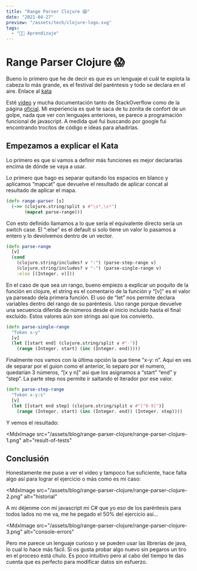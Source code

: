 ```yaml
---
title: "Range Parser Clojure 😱"
date: "2021-04-27"
preview: "/assets/tech/clojure-logo.svg"
tags:
  - "👨‍💻 Aprendizaje"
---
```


# Range Parser Clojure 😱

Bueno lo primero que he de decir es que es un lenguaje el cuál te explota la
cabeza lo más grande, es el festival del paréntesis y todo se declara en el
aire. Enlace al [kata](https://www.codewars.com/kata/57d307fb9d84633c5100007a)

Esté [video](https://www.youtube.com/watch?v=S28_0YDQyh8) y mucha documentación
tanto de StackOverflow como de la página [oficial](https://clojuredocs.org/). Mi
experiencia es qué te saca de tu zonita de confort de un golpe, nada que ver con
lenguajes anteriores, se parece a programación funcional de javascript. A medida
qué fui buscando por google fui encontrando trocitos de código e ideas para
añadirlas.

<YouTube videoId="S28_0YDQyh8" title="Clojure" />

## Empezamos a explicar el Kata

Lo primero es que si vamos a definir más funciones es mejor declararlas encima
de dónde se vaya a usar.

Lo primero que hago es separar quitando los espacios en blanco y aplicamos
“mapcat” que devuelve el resultado de aplicar concat al resultado de aplicar el
mapa.

```clojure
(defn range-parser [s]
  (->> (clojure.string/split s #"\s*,\s*")
       (mapcat parse-range)))
```

Con esto definido llamamos a lo que sería el equivalente directo sería un switch
case. El “:else” es el default si solo tiene un valor lo pasamos a entero y lo
devolvemos dentro de un vector.

```clojure
(defn parse-range
  [v]
  (cond
    (clojure.string/includes? v ":") (parse-step-range v)
    (clojure.string/includes? v "-") (parse-single-range v)
    :else [(Integer. v)]))
```

En el caso de que sea un rango, bueno empiezo a explicar un poquito de la
función en clojure, el string es el comentario de la función y “[v]” es el valor
ya parseado dela primera función. El uso de “let” nos permite declara variables
dentro del rango de su paréntesis. Uso range porque devuelve una secuencia
diferida de números desde el inicio incluido hasta el final excluido. Estos
valores aún son strings así que los convierto.

```clojure
(defn parse-single-range
  "Token x-y"
  [v]
  (let [[start end] (clojure.string/split v #"-")]
    (range (Integer. start) (inc (Integer. end)))))
```

Finalmente nos vamos con la última opción la que tiene “x-y: n”. Aquí en ves de
separar por el guion como el anterior, lo separo por el numero, quedarían 3
números, “[x y n]” así que los asignamos a “start” “end” y “step”. La parte step
nos permite ir saltando el iterador por ese valor.

```clojure
(defn parse-step-range
  "Token x-y:s"
  [v]
  (let [[start end step] (clojure.string/split v #"[^0-9]")]
    (range (Integer. start) (inc (Integer. end)) (Integer. step))))
```

Y vemos el resultado:

<MdxImage
  src="/assets/blog/range-parser-clojure/range-parser-clojure-1.png"
  alt="result-of-tests"
></MdxImage>

## Conclusión

Honestamente me puse a ver el video y tampoco fue suficiente, hace falta algo
así para lograr el ejercicio o más como es mi caso:

<MdxImage
  src="/assets/blog/range-parser-clojure/range-parser-clojure-2.png"
  alt="historial"
></MdxImage>

A mi déjenme con mi javascript mi C# que yo eso de los paréntesis para todos
lados no me va, me he pegado el 50% del ejercicio así…

<MdxImage
  src="/assets/blog/range-parser-clojure/range-parser-clojure-3.png"
  alt="console-errors"
></MdxImage>

Pero me parece un lenguaje curioso y se pueden usar las librerías de java, lo
cual lo hace más fácil. Si os gusta probar algo nuevo sin pegaros un tiro en el
proceso está chulo. Es poco intuitivo pero al cabo del tiempo te das cuenta que
es perfecto para modificar datos sin esfuerzo.
